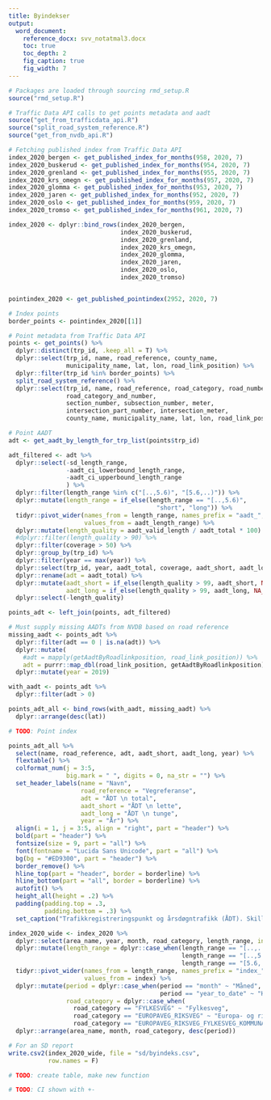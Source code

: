 ```yaml
---
title: Byindekser
output: 
  word_document:
    reference_docx: svv_notatmal3.docx
    toc: true
    toc_depth: 2
    fig_caption: true
    fig_width: 7
---
```


```r
# Packages are loaded through sourcing rmd_setup.R
source("rmd_setup.R")

# Traffic Data API calls to get points metadata and aadt
source("get_from_trafficdata_api.R")
source("split_road_system_reference.R")
source("get_from_nvdb_api.R")
```



```r
# Fetching published index from Traffic Data API
index_2020_bergen <- get_published_index_for_months(958, 2020, 7)
index_2020_buskerud <- get_published_index_for_months(954, 2020, 7)
index_2020_grenland <- get_published_index_for_months(955, 2020, 7)
index_2020_krs_omegn <- get_published_index_for_months(957, 2020, 7)
index_2020_glomma <- get_published_index_for_months(953, 2020, 7)
index_2020_jaren <- get_published_index_for_months(952, 2020, 7)
index_2020_oslo <- get_published_index_for_months(959, 2020, 7)
index_2020_tromso <- get_published_index_for_months(961, 2020, 7)

index_2020 <- dplyr::bind_rows(index_2020_bergen,
                               index_2020_buskerud,
                               index_2020_grenland,
                               index_2020_krs_omegn,
                               index_2020_glomma,
                               index_2020_jaren,
                               index_2020_oslo,
                               index_2020_tromso)


pointindex_2020 <- get_published_pointindex(2952, 2020, 7)

# Index points
border_points <- pointindex_2020[[1]]

# Point metadata from Traffic Data API
points <- get_points() %>%
  dplyr::distinct(trp_id, .keep_all = T) %>%
  dplyr::select(trp_id, name, road_reference, county_name,
                municipality_name, lat, lon, road_link_position) %>% 
  dplyr::filter(trp_id %in% border_points) %>% 
  split_road_system_reference() %>% 
  dplyr::select(trp_id, name, road_reference, road_category, road_number,
                road_category_and_number,
                section_number, subsection_number, meter,
                intersection_part_number, intersection_meter,
                county_name, municipality_name, lat, lon, road_link_position)

# Point AADT
adt <- get_aadt_by_length_for_trp_list(points$trp_id)

adt_filtered <- adt %>%
  dplyr::select(-sd_length_range, 
                -aadt_ci_lowerbound_length_range,
                -aadt_ci_upperbound_length_range
                ) %>% 
  dplyr::filter(length_range %in% c("[..,5.6)", "[5.6,..)")) %>%
  dplyr::mutate(length_range = if_else(length_range == "[..,5.6)",
                                         "short", "long")) %>%
  tidyr::pivot_wider(names_from = length_range, names_prefix = "aadt_",
                     values_from = aadt_length_range) %>%
  dplyr::mutate(length_quality = aadt_valid_length / aadt_total * 100) %>%
  #dplyr::filter(length_quality > 90) %>%
  dplyr::filter(coverage > 50) %>%
  dplyr::group_by(trp_id) %>%
  dplyr::filter(year == max(year)) %>%
  dplyr::select(trp_id, year, aadt_total, coverage, aadt_short, aadt_long, length_quality) %>%
  dplyr::rename(adt = aadt_total) %>% 
  dplyr::mutate(aadt_short = if_else(length_quality > 99, aadt_short, NA_real_),
                aadt_long = if_else(length_quality > 99, aadt_long, NA_real_)) %>% 
  dplyr::select(-length_quality)

points_adt <- left_join(points, adt_filtered)

# Must supply missing AADTs from NVDB based on road reference
missing_aadt <- points_adt %>%
  dplyr::filter(adt == 0 | is.na(adt)) %>%
  dplyr::mutate(
    #adt = mapply(getAadtByRoadlinkposition, road_link_position)) %>%
    adt = purrr::map_dbl(road_link_position, getAadtByRoadlinkposition)) %>%
  dplyr::mutate(year = 2019)

with_aadt <- points_adt %>%
  dplyr::filter(adt > 0)

points_adt_all <- bind_rows(with_aadt, missing_aadt) %>%
  dplyr::arrange(desc(lat))

# TODO: Point index
```

```r
points_adt_all %>%
  select(name, road_reference, adt, aadt_short, aadt_long, year) %>%
  flextable() %>%
  colformat_num(j = 3:5,
                big.mark = " ", digits = 0, na_str = "") %>%
  set_header_labels(name = "Navn",
                    road_reference = "Vegreferanse",
                    adt = "ÅDT \n total",
                    aadt_short = "ÅDT \n lette",
                    aadt_long = "ÅDT \n tunge",
                    year = "År") %>%
  align(i = 1, j = 3:5, align = "right", part = "header") %>%
  bold(part = "header") %>%
  fontsize(size = 9, part = "all") %>%
  font(fontname = "Lucida Sans Unicode", part = "all") %>%
  bg(bg = "#ED9300", part = "header") %>%
  border_remove() %>%
  hline_top(part = "header", border = borderline) %>%
  hline_bottom(part = "all", border = borderline) %>%
  autofit() %>%
  height_all(height = .2) %>%
  padding(padding.top = .3,
          padding.bottom = .3) %>%
  set_caption("Trafikkregistreringspunkt og årsdøgntrafikk (ÅDT). Skillet mellom lette og tunge kjøretøy er basert på målt lengde kortere eller lengre enn 5,6 m. Der ÅDT for lette og tunge er utelatt fra tabellen, er datagrunnlaget for dårlig til at tall kan presenteres. Summen av lette og tunge kan avvike noe fra totalen på grunn av avrunding.")
```



```r
index_2020_wide <- index_2020 %>% 
  dplyr::select(area_name, year, month, road_category, length_range, index = index_p, period) %>% 
  dplyr::mutate(length_range = dplyr::case_when(length_range == "[..,..)" ~ "total",
                                                length_range == "[..,5.6)" ~ "short",
                                                length_range == "[5.6,..)" ~ "long")) %>% 
  tidyr::pivot_wider(names_from = length_range, names_prefix = "index_",
                     values_from = index) %>% 
  dplyr::mutate(period = dplyr::case_when(period == "month" ~ "Måned",
                                          period == "year_to_date" ~ "Hittil i år"),
                road_category = dplyr::case_when(
                  road_category == "FYLKESVEG" ~ "Fylkesveg",
                  road_category == "EUROPAVEG_RIKSVEG" ~ "Europa- og riksveg",
                  road_category == "EUROPAVEG_RIKSVEG_FYLKESVEG_KOMMUNALVEG" ~ "Europa-, riks- og fylkesveg")) %>% 
  dplyr::arrange(area_name, month, road_category, desc(period))

# For an SD report
write.csv2(index_2020_wide, file = "sd/byindeks.csv",
           row.names = F)

# TODO: create table, make new function

# TODO: CI shown with +-
```



